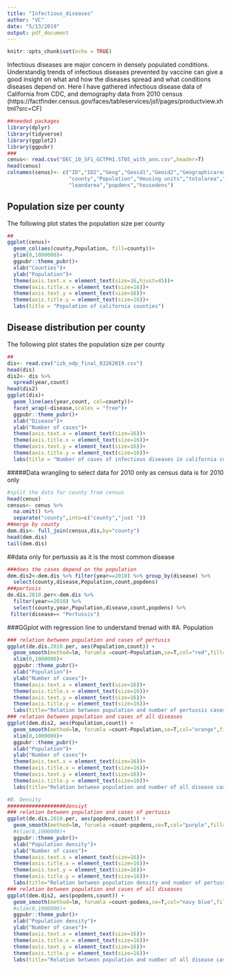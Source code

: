 ```yaml
---
title: "Infectious_diseases"
author: "VC"
date: "5/13/2019"
output: pdf_document
---
```


```r
knitr::opts_chunk$set(echo = TRUE)
```

Infectious diseases are major concern in densely populated conditions. Understandig trends of infectious diseases prevented by vaccine can give a good insight on what and how the diseases spread and what conditions diseases depend on.
Here I have gathered infectious disease data of California from CDC, and demography data from 2010 census (https://factfinder.census.gov/faces/tableservices/jsf/pages/productview.xhtml?src=CF)
```r
##needed packages
library(dplyr)
library(tidyverse)
library(ggplot2)
library(ggpubr)
###
cenus<- read.csv("DEC_10_SF1_GCTPH1.ST05_with_ann.csv",header=T)
head(cenus)
colnames(cenus)<- c("ID","ID2","Geog","Geoid1","Geoid2","Geographicarea",
                    "county","Population","Housing units","totalarea","waterarea",
                    "leandarea","popdens","housedens")

```

## Population size  per county

The following plot states the population size per county

```r
##
ggplot(cenus)+
  geom_col(aes(county,Population, fill=county))+
  ylim(0,1000000)+
  ggpubr::theme_pubr()+
  xlab("Counties")+
  ylab("Population")+
  theme(axis.text.x = element_text(size=16,hjust=45))+
  theme(axis.title.x = element_text(size=16))+
  theme(axis.text.y = element_text(size=16))+
  theme(axis.title.y = element_text(size=16))+
  labs(title = "Population of california counties")
```
## Disease distribution per county

The following plot states the population size per county
```r
##
dis<- read.csv("izb_odp_final_03262019.csv")
head(dis)
dis2<- dis %>% 
  spread(year,count)
head(dis2)    
ggplot(dis)+
  geom_line(aes(year,count, col=county))+
  facet_wrap(~disease,scales = "free")+
  ggpubr::theme_pubr()+
  xlab("Disease")+
  ylab("Number of cases")+
  theme(axis.text.x = element_text(size=16))+
  theme(axis.title.x = element_text(size=16))+
  theme(axis.text.y = element_text(size=16))+
  theme(axis.title.y = element_text(size=16))+
  labs(title = "Number of cases of infectious diseases in california counties")
```

#####Data wrangling to select data for 2010 only as census data is for 2010 only
```r
#split the data for county from census
head(cenus)
census<- cenus %>% 
  na.omit() %>% 
  separate("county",into=c("county","just "))
##merge by county
dem.dis<- full_join(census,dis,by="county")
head(dem.dis)
tail(dem.dis)
```

##data only for pertussis as it is the most common disease
```r
###does the cases depend on the population
dem.dis2<-dem.dis %>% filter(year==2010) %>% group_by(disease) %>% 
  select(county,disease,Population,count,popdens)
###pertusis
de.dis.2010.per<-dem.dis %>% 
  filter(year==2010) %>% 
  select(county,year,Population,disease,count,popdens) %>% 
 filter(disease== "Pertussis")
```
###GGplot with regression line to understand trenad with
#A. Population
```r
### relation between population and cases of pertusis
ggplot(de.dis.2010.per, aes(Population,count)) +
  geom_smooth(method=lm, forumla =count~Population,se=T,col="red",fill="orchid")+
  xlim(0,1000000)+
  ggpubr::theme_pubr()+
  xlab("Population")+
  ylab("Number of cases")+
  theme(axis.text.x = element_text(size=16))+
  theme(axis.title.x = element_text(size=16))+
  theme(axis.text.y = element_text(size=16))+
  theme(axis.title.y = element_text(size=16))+
  labs(title="Relation between population and number of pertussis cases ")
### relation between population and cases of all diseases
ggplot(dem.dis2, aes(Population,count)) +
  geom_smooth(method=lm, forumla =count~Population,se=T,col="orange",fill="yellow")+
  xlim(0,1000000)+
  ggpubr::theme_pubr()+
  xlab("Population")+
  ylab("Number of cases")+
  theme(axis.text.x = element_text(size=16))+
  theme(axis.title.x = element_text(size=16))+
  theme(axis.text.y = element_text(size=16))+
  theme(axis.title.y = element_text(size=16))+
  labs(title="Relation between population and number of all disease cases ")
```
```r
#B. Density
###################densiyt
### relation between population and cases of pertusis
ggplot(de.dis.2010.per, aes(popdens,count)) +
  geom_smooth(method=lm, forumla =count~popdens,se=T,col="purple",fill="light green")+
  #xlim(0,1000000)+
  ggpubr::theme_pubr()+
  xlab("Population density")+
  ylab("Number of cases")+
  theme(axis.text.x = element_text(size=16))+
  theme(axis.title.x = element_text(size=16))+
  theme(axis.text.y = element_text(size=16))+
  theme(axis.title.y = element_text(size=16))+
  labs(title="Relation between population density and number of pertussis cases ")
### relation between population and cases of all diseases
ggplot(dem.dis2, aes(popdens,count)) +
  geom_smooth(method=lm, forumla =count~podens,se=T,col="navy blue",fill="ligh tblue")+
  #xlim(0,1000000)+
  ggpubr::theme_pubr()+
  xlab("Population density")+
  ylab("Number of cases")+
  theme(axis.text.x = element_text(size=16))+
  theme(axis.title.x = element_text(size=16))+
  theme(axis.text.y = element_text(size=16))+
  theme(axis.title.y = element_text(size=16))+
  labs(title="Relation between population and number of all disease cases ")

```

